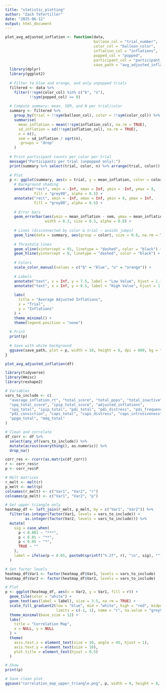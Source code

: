 ```yaml
---
title: "statistic_plotting"
author: "Zach Tefertiller"
date: "2025-06-12"
output: html_document
---
```


```r
plot_avg_adjusted_inflation <- function(data,
                                        balloon_col = "trial_number",
                                        color_col = "balloon_color",
                                        inflation_col = "inflations",
                                        popped_col = "popped",
                                        participant_col = "participant_id",
                                        save_path = "avg_adjusted_inflation_plot.png") {
  library(dplyr)
  library(ggplot2)
  
  # Filter to blue and orange, and only unpopped trials
  filtered <- data %>%
    filter(!!sym(color_col) %in% c("b", "o"),
           !!sym(popped_col) == 0)
  
  # Compute summary: mean, SEM, and N per trial/color
  summary <- filtered %>%
    group_by(trial = !!sym(balloon_col), color = !!sym(color_col)) %>%
    summarise(
      mean_inflation = mean(!!sym(inflation_col), na.rm = TRUE),
      sd_inflation = sd(!!sym(inflation_col), na.rm = TRUE),
      n = n(),
      sem = sd_inflation / sqrt(n),
      .groups = "drop"
    )
  
  # Print participant counts per color per trial
  message("Participants per trial (unpopped only):")
  print(summary %>% select(trial, color, n) %>% arrange(trial, color))
  
  # Plot
  p <- ggplot(summary, aes(x = trial, y = mean_inflation, color = color, group = color)) +
    # Background shading
    annotate("rect", xmin = -Inf, xmax = Inf, ymin = -Inf, ymax = 8,
             fill = "grey90", alpha = 0.5) +
    annotate("rect", xmin = -Inf, xmax = Inf, ymin = 8, ymax = Inf,
             fill = "grey80", alpha = 0.5) +
    
    # Error bars
    geom_errorbar(aes(ymin = mean_inflation - sem, ymax = mean_inflation + sem),
                  width = 0.3, size = 0.5, alpha = 0.8) +
    
    # Lines (disconnected by color & trial — avoids jumps)
    geom_line(data = summary, aes(group = color), size = 0.8, na.rm = TRUE) +
    
    # Threshold lines
    geom_vline(xintercept = 91, linetype = "dashed", color = "black") +
    geom_hline(yintercept = 8, linetype = "dashed", color = "black") +
    
    # Colors
    scale_color_manual(values = c("b" = "blue", "o" = "orange")) +
    
    # Labels
    annotate("text", x = Inf, y = 7.5, label = "Low Value", hjust = 1.1, vjust = 1.2, size = 3.5) +
    annotate("text", x = Inf, y = 8.5, label = "High Value", hjust = 1.1, vjust = -0.2, size = 3.5) +
    
    labs(
      title = "Average Adjusted Inflations",
      x = "Trial",
      y = "Inflations"
    ) +
    theme_minimal() +
    theme(legend.position = "none")
  
  # Print
  print(p)
  
  # Save with white background
  ggsave(save_path, plot = p, width = 10, height = 6, dpi = 600, bg = "white")
}

plot_avg_adjusted_inflation(df)
```


```r
library(tidyverse)
library(Hmisc)
library(reshape2)

# Variables
vars_to_include <- c(
  "average_inflation_rt", "total_score", "total_pops", "total_inactive", "task_time",
  "spq_total_score", "ipip_total_score", "adjusted_inflations",
  "spq_total", "ipip_total", "pdi_total", "pdi_distress", "pdi_frequency",
  "pdi_conviction", "caps_total", "caps_distress", "caps_intrusiveness", "caps_frequency", "phq_total",
  "ppgm_total", "mdq_total"
)

# Clean and correlate
df_corr <- df %>%
  select(any_of(vars_to_include)) %>%
  mutate(across(everything(), as.numeric)) %>%
  drop_na()

corr_res <- rcorr(as.matrix(df_corr))
r <- corr_res$r
p <- corr_res$P

# Melt matrices
r_melt <- melt(r)
p_melt <- melt(p)
colnames(r_melt) <- c("Var1", "Var2", "r")
colnames(p_melt) <- c("Var1", "Var2", "p")

# Get upper triangle only
heatmap_df <- left_join(r_melt, p_melt, by = c("Var1", "Var2")) %>%
  filter(as.integer(factor(Var1, levels = vars_to_include)) <
         as.integer(factor(Var2, levels = vars_to_include))) %>%
  mutate(
    sig = case_when(
      p < 0.001 ~ "***",
      p < 0.01 ~ "**",
      p < 0.05 ~ "*",
      TRUE ~ ""
    ),
    label = ifelse(p < 0.05, paste0(sprintf("%.2f", r), "\n", sig), "")
  )

# Set factor levels
heatmap_df$Var1 <- factor(heatmap_df$Var1, levels = vars_to_include)
heatmap_df$Var2 <- factor(heatmap_df$Var2, levels = vars_to_include)

# Plot
p <- ggplot(heatmap_df, aes(x = Var2, y = Var1, fill = r)) +
  geom_tile(color = "white") +
  geom_text(aes(label = label), size = 3.5, na.rm = TRUE) +
  scale_fill_gradient2(low = "blue", mid = "white", high = "red", midpoint = 0,
                       limits = c(-1, 1), name = "r", na.value = "grey90") +
  theme_minimal(base_size = 12) +
  labs(
    title = "Correlation Map",
    x = NULL, y = NULL
  ) +
  theme(
    axis.text.x = element_text(size = 10, angle = 45, hjust = 1),
    axis.text.y = element_text(size = 10),
    plot.title = element_text(hjust = 0.5)
  )

# Show
print(p)

# Save clean plot
ggsave("correlation_map_upper_triangle.png", p, width = 9, height = 8, dpi = 600, bg = "white")

```